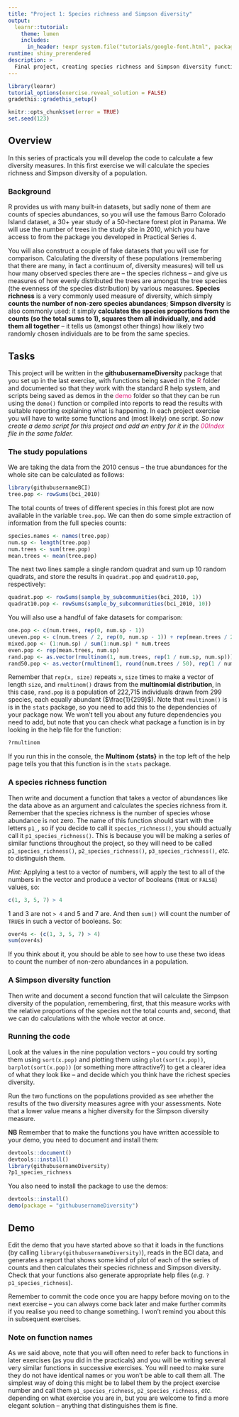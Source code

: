 ```yaml
---
title: "Project 1: Species richness and Simpson diversity"
output:
  learnr::tutorial:
    theme: lumen
    includes:
      in_header: !expr system.file("tutorials/google-font.html", package = "RPiR")
runtime: shiny_prerendered
description: >
  Final project, creating species richness and Simpson diversity functions
---
```


```r
library(learnr)
tutorial_options(exercise.reveal_solution = FALSE)
gradethis::gradethis_setup()

knitr::opts_chunk$set(error = TRUE)
set.seed(123)
```

## Overview

In this series of practicals you will develop the code to calculate a few
diversity measures. In this first exercise we will calculate the species
richness and Simpson diversity of a population.

### Background

R provides us with many built-in datasets, but sadly none of them are counts of
species abundances, so you will use the famous Barro Colorado Island dataset, a 
30+ year study of a 50-hectare forest plot in Panama. We will use the number of 
trees in the study site in 2010, which you have access to from the package you
developed in Practical Series 4.

You will also construct a couple of fake datasets that you will use for 
comparison. Calculating the diversity of these populations (remembering that 
there are many, in fact a continuum of, diversity measures) will tell us how 
many observed species there are -- the species richness -- and give us measures 
of how evenly distributed the trees are amongst the tree species (the evenness 
of the species distribution) by various measures. **Species richness** is a 
very commonly used measure of diversity, which simply **counts the number of
non-zero species abundances**; **Simpson diversity** is also commonly used: it
simply **calculates the species proportions from the counts (so the total sums 
to 1), squares them all individually, and add them all together** -- it tells us
(amongst other things) how likely two randomly chosen individuals are to be 
from the same species.

## Tasks

This project will be written in the **githubusernameDiversity** package that
you set up in the last exercise, with functions being saved in the
<span style="color: #dd1c77;">R</span> folder and documented so that they work
with the standard R help system, and scripts being saved as demos in the
<span style="color: #dd1c77;">demo</span> folder so that they can be run using
the `demo()` function or compiled into reports to read the results with suitable
reporting explaining what is happening. In each project exercise you will have
to write some functions and (most likely) one script. *So now create a demo
script for this project and add an entry for it in the
<span style="color: #dd1c77;">00Index</span> file in the same folder.*

### The study populations

We are taking the data from the 2010 census -- the true abundances for the whole 
site can be calculated as follows:

```r
library(githubusernameBCI) 
tree.pop <- rowSums(bci_2010)
```

The total counts of trees of different species in this forest plot are now 
available in the variable `tree.pop`. We can then do some simple extraction of
information from the full species counts:

```r
species.names <- names(tree.pop) 
num.sp <- length(tree.pop) 
num.trees <- sum(tree.pop) 
mean.trees <- mean(tree.pop)
```

The next two lines sample a single random quadrat and sum up 10 random 
quadrats, and store the results in `quadrat.pop` and `quadrat10.pop`,
respectively:

```r
quadrat.pop <- rowSums(sample_by_subcommunities(bci_2010, 1)) 
quadrat10.pop <- rowSums(sample_by_subcommunities(bci_2010, 10))
```

You will also use a handful of fake datasets for comparison:

```r
one.pop <- c(num.trees, rep(0, num.sp - 1)) 
uneven.pop <- c(num.trees / 2, rep(0, num.sp - 1)) + rep(mean.trees / 2, num.sp) 
mixed.pop <- (1:num.sp) / sum(1:num.sp) * num.trees
even.pop <- rep(mean.trees, num.sp)
rand.pop <- as.vector(rmultinom(1, num.trees, rep(1 / num.sp, num.sp)))
rand50.pop <- as.vector(rmultinom(1, round(num.trees / 50), rep(1 / num.sp, num.sp)))
```

Remember that `rep(x, size)` repeats `x`, `size` times to make a vector of
length `size`, and `rmultinom()` draws from the **multinomial distribution**, 
in this case, `rand.pop` is a population of 222,715 individuals 
drawn from 299 species, each equally abundant ($\frac{1}{299}$). Note that
`rmultinom()` is is in the `stats` package, so you need to add this to the
dependencies of your package now. We won't tell you about any future
dependencies you need to add, but note that you can check what package a
function is in by looking in the help file for the function:

```R
?rmultinom
```

If you run this in the console, the **Multinom {stats}** in the top left of the
help page tells you that this function is in the `stats` package.

### A species richness function

Then write and document a function that takes a vector of abundances like the
data above as an argument and calculates the species richness from it. Remember
that the species richness is the number of species whose abundance is not zero.
The name of this function should start with the letters `p1_`, so if you decide
to call it `species_richness()`, you should actually call it
`p1_species_richness()`. This is because you will be making a series of similar
functions throughout the project, so they will need to be called
`p1_species_richness()`, `p2_species_richness()`, `p3_species_richness()`,
*etc.* to distinguish them.

*Hint:* Applying a test to a vector 
of numbers, will apply the test to all of the numbers in the vector and produce 
a vector of booleans (`TRUE` or `FALSE`) values, so:

```R
c(1, 3, 5, 7) > 4
```
1 and 3 are not `> 4` and 5 and 7 are. And then `sum()` will count the number of
`TRUE`s in such a vector of booleans. So:

```R
over4s <- (c(1, 3, 5, 7) > 4)
sum(over4s)
```

If you think about it, you should be able to see how to use these two ideas to
count the number of non-zero abundances in a population.

### A Simpson diversity function

Then write and document a second function that will calculate the Simpson 
diversity of the population, remembering, first, that this measure works with 
the relative proportions of the species not the total counts and, second, that 
we can do calculations with the whole vector at once.

### Running the code

Look at the values in the nine population vectors -- you could try sorting them 
using `sort(x.pop)` and plotting them using `plot(sort(x.pop))`, 
`barplot(sort(x.pop))` (or something more attractive?) to get a clearer idea of 
what they look like -- and decide which you think have the richest species 
diversity.

Run the two functions on the populations provided as see whether the results of 
the two diversity measures agree with your assessments. Note that a lower value 
means a higher diversity for the Simpson diversity measure.

**NB** Remember that to make the functions you have written accessible to
your demo, you need to document and install them:

```R
devtools::document()
devtools::install()
library(githubusernameDiversity)
?p1_species_richness
```

You also need to install the package to use the demos:

```R
devtools::install()
demo(package = "githubusernameDiversity")
```

## Demo

Edit the demo that you have started above so that it loads in the functions (by
calling `library(githubusernameDiversity)`),  reads in the BCI data, and
generates a report that shows some kind of plot of each of the series of counts
and then calculates their species richness and Simpson diversity. Check that
your functions also generate appropriate help files
(*e.g.* `?p1_species_richness`).

Remember to commit the code once you are happy before moving on to the next 
exercise -- you can always come back later and make further commits if you 
realise you need to change something. I won't remind you about this in 
subsequent exercises.

### Note on function names

As we said above, note that you will often need to refer back to functions in
later exercises (as you did in the practicals) and you will be writing several
very  similar functions in successive exercises. You will need to make sure they
do not have identical names or you won't be able to call them all. 
The simplest way of doing this might be to label them by the project exercise
number and call them `p1_species_richness`, `p2_species_richness`, *etc.* 
depending on what exercise you are in, but you are welcome to find a more 
elegant solution -- anything that distinguishes them is fine.
